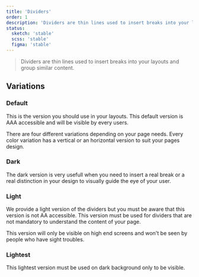 ```yaml
---
title: 'Dividers'
order: 1
description: 'Dividers are thin lines used to insert breaks into your layouts and group similar content.'
status:
  sketch: 'stable'
  scss: 'stable'
  figma: 'stable'
---
```


> Dividers are thin lines used to insert breaks into your layouts and group similar content.

## Variations

### Default

This is the version you should use in your layouts. This default version is AAA accessible and will be visible by every users.

There are four different variations depending on your page needs. Every color variation has a vertical or an horizontal version to suit your pages design.

<Preview path="default" nude />

### Dark

The dark version is very usefull when you need to insert a real break or a real distinction in your design to visually guide the eye of your user.

<Preview path="divider-dark" nude />

### Light

We provide a light version of the dividers but you must be aware that this version is not AA accessible. This version must be used for dividers that are not mandatory to understand the content of your page.

<Preview path="divider-light" nude />

<Highlight theme="warning" title="Be aware">

  This version will only be visible on high end screens and won't be seen by people who have sight troubles.

</Highlight>

### Lightest

This lightest version must be used on dark background only to be visible.

<Preview path="divider-lightest" nude />
